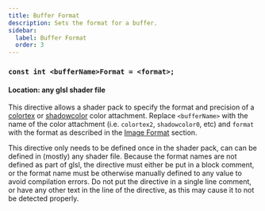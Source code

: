 ```yaml
---
title: Buffer Format
description: Sets the format for a buffer.
sidebar:
  label: Buffer Format
  order: 3
---
```


### `const int <bufferName>Format = <format>;`

#### Location: any glsl shader file

This directive allows a shader pack to specify the format and precision of a [colortex](/current/reference/buffers/colortex) or [shadowcolor](/current/reference/buffers/shadowcolor) color attachment. Replace `<bufferName>` with the name of the color attachment (i.e. `colortex2`, `shadowcolor0`, etc) and `format` with the format as described in the [Image Format](/current/reference/buffers/image_format) section.

This directive only needs to be defined once in the shader pack, can can be defined in (mostly) any shader file. Because the format names are not defined as part of glsl, the directive must either be put in a block comment, or the format name must be otherwise manually defined to any value to avoid compilation errors. Do not put the directive in a single line comment, or have any other text in the line of the directive, as this may cause it to not be detected properly.